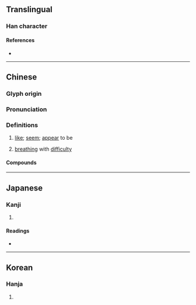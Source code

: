 {{character info/new}}
==Translingual==

===Han character===
{{Han char|rn=9|rad=人|as=13|sn=15|four=22247|canj=OBBE|ids=⿰亻愛}}

====References====
* {{Han ref|kx=0119.231|dkj=01170|hdz=10226.080|uh=50FE|ud=20734|bh=E4ED|bd=58605}}

----

==Chinese==
{{zh-forms|s=𫣊}}

===Glyph origin===
{{Han etym}}

===Pronunciation===
{{zh-pron
|m=ài
|c=oi2,oi3
|mc=y
|oc=y
|ma=
|cat=v
}}

===Definitions===
{{zh-hanzi}}

# {{lb|zh|literary}} [[like]]; [[seem]]; [[appear]] to be
# {{lb|zh|literary}} [[breathe|breathing]] with [[difficulty]]

====Compounds====
{{zh-der|唈僾}}

----

==Japanese==

===Kanji===
{{ja-kanji|grade=|rs=人13}}

# {{rfdef|ja|sort=人13}}

====Readings====
* {{ja-readings|on=[[あい]] (ai)|kun=[[ほのか]] (honoka), [[かくれる]] (kakureru), [[むせぶ]] (musebu), [[かなしむ]] (kanashimu)}}

----

==Korean==

===Hanja===
{{ko-hanja|hangeul=애|rv=ae|mr=ae}}

# {{rfdef|ko|sort=人13}}